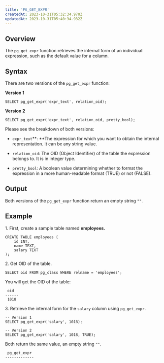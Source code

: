 ```yaml
---
title: 'PG_GET_EXPR'
createdAt: 2023-10-31T05:32:34.970Z
updatedAt: 2023-10-31T05:40:34.932Z
---
```


## **Overview**

The `pg_get_expr` function retrieves the internal form of an individual expression, such as the default value for a column.

## **Syntax**

There are two versions of the `pg_get_expr` function:

**Version 1**

```pgsql
SELECT pg_get_expr('expr_text', relation_oid);
```

**Version 2**

```pgsql
SELECT pg_get_expr('expr_text', relation_oid, pretty_bool);
```

Please see the breakdown of both versions:

*   `expr_text`**: **The expression for which you want to obtain the internal representation. It can be any string value.

*   `relation_oid`: The OID (Object Identifier) of the table the expression belongs to. It is in integer type.

*   `pretty_bool`: A boolean value determining whether to format the expression in a more human-readable format (TRUE) or not (FALSE).&#x20;

## **Output**

Both versions of the `pg_get_expr` function return an empty string `""`.

## **Example**

1\. First, create a sample table named **employees.**

```pgsql
CREATE TABLE employees (
    id INT,
    name TEXT,
    salary TEXT
);
```

2\. Get OID of the table.

```pgsql
SELECT oid FROM pg_class WHERE relname = 'employees';
```

You will get the OID of the table:

```pgsql
 oid  
------
 1018
```

3\. Retrieve the internal form for the `salary` column using `pg_get_expr`.

```pgsql
-- Version 1
SELECT pg_get_expr('salary', 1018);

-- Version 2
SELECT pg_get_expr('salary', 1018, TRUE);
```

Both return the same value, an empty string `""`.

```pgsql
 pg_get_expr 
-------------
 
```

